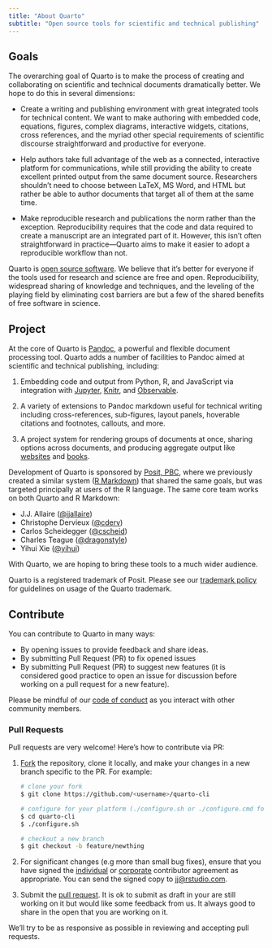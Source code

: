 ```yaml
---
title: "About Quarto"
subtitle: "Open source tools for scientific and technical publishing"
---
```


## Goals

The overarching goal of Quarto is to make the process of creating and collaborating on scientific and technical documents dramatically better. We hope to do this in several dimensions:

-   Create a writing and publishing environment with great integrated tools for technical content. We want to make authoring with embedded code, equations, figures, complex diagrams, interactive widgets, citations, cross references, and the myriad other special requirements of scientific discourse straightforward and productive for everyone.

-   Help authors take full advantage of the web as a connected, interactive platform for communications, while still providing the ability to create excellent printed output from the same document source. Researchers shouldn't need to choose between LaTeX, MS Word, and HTML but rather be able to author documents that target all of them at the same time.

-   Make reproducible research and publications the norm rather than the exception. Reproducibility requires that the code and data required to create a manuscript are an integrated part of it. However, this isn't often straightforward in practice---Quarto aims to make it easier to adopt a reproducible workflow than not.

Quarto is [open source software](/license.md). We believe that it's better for everyone if the tools used for research and science are free and open. Reproducibility, widespread sharing of knowledge and techniques, and the leveling of the playing field by eliminating cost barriers are but a few of the shared benefits of free software in science.

## Project

At the core of Quarto is [Pandoc](https://pandoc.org), a powerful and flexible document processing tool. Quarto adds a number of facilities to Pandoc aimed at scientific and technical publishing, including:

1.  Embedding code and output from Python, R, and JavaScript via integration with [Jupyter](https://jupyter.org/), [Knitr](https://yihui.org/knitr/), and [Observable](https://github.com/observablehq/).

2.  A variety of extensions to Pandoc markdown useful for technical writing including cross-references, sub-figures, layout panels, hoverable citations and footnotes, callouts, and more.

3.  A project system for rendering groups of documents at once, sharing options across documents, and producing aggregate output like [websites](/docs/websites/website-basics.qmd) and [books](/docs/books/book-basics.qmd).

Development of Quarto is sponsored by [Posit, PBC](https://www.posit.co), where we previously created a similar system ([R Markdown](https://rmarkdown.rstudio.com/)) that shared the same goals, but was targeted principally at users of the R language. The same core team works on both Quarto and R Markdown:

-   J.J. Allaire ([\@jjallaire](https://github.com/jjallaire/))
-   Christophe Dervieux ([\@cderv](https://github.com/cderv))
-   Carlos Scheidegger ([\@cscheid](https://github.com/cscheid))
-   Charles Teague ([\@dragonstyle](https://github.com/dragonstyle))
-   Yihui Xie ([\@yihui](https://github.com/yihui))

With Quarto, we are hoping to bring these tools to a much wider audience.

Quarto is a registered trademark of Posit. Please see our [trademark policy](trademark.qmd) for guidelines on usage of the Quarto trademark.

## Contribute

You can contribute to Quarto in many ways:

-   By opening issues to provide feedback and share ideas.
-   By submitting Pull Request (PR) to fix opened issues
-   By submitting Pull Request (PR) to suggest new features (it is considered good practice to open an issue for discussion before working on a pull request for a new feature).

Please be mindful of our [code of conduct](https://github.com/quarto-dev/quarto-cli/blob/main/.github/CODE_OF_CONDUCT.md) as you interact with other community members.

### Pull Requests {.unlisted}

Pull requests are very welcome! Here's how to contribute via PR:

1.  [Fork](https://github.com/quarto-dev/quarto-cli/fork) the repository, clone it locally, and make your changes in a new branch specific to the PR. For example:

    ``` .bash
    # clone your fork
    $ git clone https://github.com/<username>/quarto-cli

    # configure for your platform (./configure.sh or ./configure.cmd for windows)
    $ cd quarto-cli
    $ ./configure.sh

    # checkout a new branch
    $ git checkout -b feature/newthing
    ```

2.  For significant changes (e.g more than small bug fixes), ensure that you have signed the [individual](https://posit.co/wp-content/uploads/2023/04/2023-03-13_TC_Indiv_contrib_agreement.pdf) or [corporate](https://posit.co/wp-content/uploads/2023/04/2023-03-13_TC_Corp_contrib_agreement.pdf) contributor agreement as appropriate. You can send the signed copy to [jj\@rstudio.com](mailto:jj@rstudio.com){.email}.

3.  Submit the [pull request](https://help.github.com/articles/using-pull-requests). It is ok to submit as draft in your are still working on it but would like some feedback from us. It always good to share in the open that you are working on it.

We'll try to be as responsive as possible in reviewing and accepting pull requests.